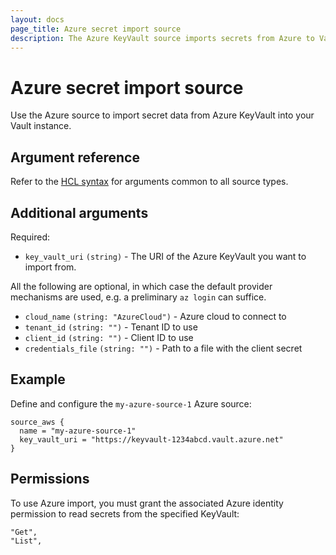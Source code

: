 ```yaml
---
layout: docs
page_title: Azure secret import source
description: The Azure KeyVault source imports secrets from Azure to Vault.
---
```


# Azure secret import source

Use the Azure source to import secret data from Azure KeyVault into your Vault instance.

## Argument reference

Refer to the [HCL syntax](/vault/docs/import#hcl-syntax-1) for arguments common to all source types.

## Additional arguments

Required:

- `key_vault_uri` `(string)` - The URI of the Azure KeyVault you want to import from.

All the following are optional, in which case the default provider mechanisms are used, e.g.
a preliminary `az login` can suffice.

- `cloud_name` `(string: "AzureCloud")` - Azure cloud to connect to
- `tenant_id` `(string: "")` - Tenant ID to use
- `client_id` `(string: "")` - Client ID to use
- `credentials_file` `(string: "")` - Path to a file with the client secret

## Example

Define and configure the `my-azure-source-1` Azure source:

```hcl
source_aws {
  name = "my-azure-source-1"
  key_vault_uri = "https://keyvault-1234abcd.vault.azure.net"
}
```

## Permissions

To use Azure import, you must grant the associated Azure identity permission to read secrets
from the specified KeyVault:

```shell-session
"Get",
"List",
```
